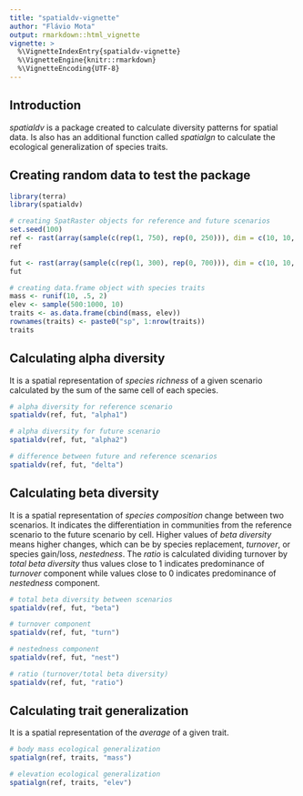 ```yaml
---
title: "spatialdv-vignette"
author: "Flávio Mota"
output: rmarkdown::html_vignette
vignette: >
  %\VignetteIndexEntry{spatialdv-vignette}
  %\VignetteEngine{knitr::rmarkdown}
  %\VignetteEncoding{UTF-8}
---
```


## Introduction
*spatialdv* is a package created to calculate diversity patterns for spatial data. Is also has an additional function called *spatialgn* to calculate the ecological generalization of species traits.

## Creating random data to test the package
```r
library(terra)
library(spatialdv)

# creating SpatRaster objects for reference and future scenarios
set.seed(100)
ref <- rast(array(sample(c(rep(1, 750), rep(0, 250))), dim = c(10, 10, 10)))
ref

fut <- rast(array(sample(c(rep(1, 300), rep(0, 700))), dim = c(10, 10, 10)))
fut

# creating data.frame object with species traits
mass <- runif(10, .5, 2)
elev <- sample(500:1000, 10)
traits <- as.data.frame(cbind(mass, elev))
rownames(traits) <- paste0("sp", 1:nrow(traits))
traits
```

## Calculating alpha diversity
It is a spatial representation of *species richness* of a given scenario calculated by the sum of the same cell of each species.
```r
# alpha diversity for reference scenario
spatialdv(ref, fut, "alpha1")

# alpha diversity for future scenario
spatialdv(ref, fut, "alpha2")

# difference between future and reference scenarios
spatialdv(ref, fut, "delta")
```

## Calculating beta diversity
It is a spatial representation of *species composition* change between two scenarios. It indicates the differentiation in communities from the reference scenario to the future scenario by cell. Higher values of *beta diversity* means higher changes, which can be by species replacement, *turnover*, or species gain/loss, *nestedness*. The *ratio* is calculated dividing turnover by *total beta diversity* thus values close to 1 indicates predominance of *turnover* component while values close to 0 indicates predominance of *nestedness* component.
```r
# total beta diversity between scenarios
spatialdv(ref, fut, "beta")

# turnover component
spatialdv(ref, fut, "turn")

# nestedness component
spatialdv(ref, fut, "nest")

# ratio (turnover/total beta diversity)
spatialdv(ref, fut, "ratio")
```

## Calculating trait generalization
It is a spatial representation of the *average* of a given trait.
```r
# body mass ecological generalization
spatialgn(ref, traits, "mass")

# elevation ecological generalization
spatialgn(ref, traits, "elev")
```
